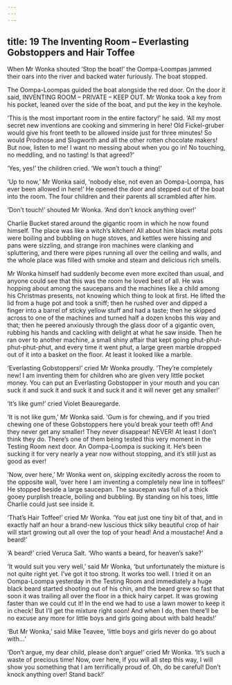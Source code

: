 ```yaml
---
---
---
```

title: 19 The Inventing Room – Everlasting Gobstoppers and Hair Toffee
---

When Mr Wonka shouted ‘Stop the boat!’ the Oompa-Loompas jammed their oars into the river and backed water furiously. The boat stopped.

The Oompa-Loompas guided the boat alongside the red door. On the door it said, INVENTING ROOM – PRIVATE – KEEP OUT. Mr Wonka took a key from his pocket, leaned over the side of the boat, and put the key in the keyhole.

‘This is the most important room in the entire factory!’ he said. ‘All my most secret new inventions are cooking and simmering in here! Old Fickel-gruber would give his front teeth to be allowed inside just for three minutes! So would Prodnose and Slugworth and all the other rotten chocolate makers! But now, listen to me! I want no messing about when you go in! No touching, no meddling, and no tasting! Is that agreed?’

‘Yes, yes!’ the children cried. ‘We won’t touch a thing!’

‘Up to now,’ Mr Wonka said, ‘nobody else, not even an Oompa-Loompa, has ever been allowed in here!’ He opened the door and stepped out of the boat into the room. The four children and their parents all scrambled after him.

‘Don’t touch!’ shouted Mr Wonka. ‘And don’t knock anything over!’

Charlie Bucket stared around the gigantic room in which he now found himself. The place was like a witch’s kitchen! All about him black metal pots were boiling and bubbling on huge stoves, and kettles were hissing and pans were sizzling, and strange iron machines were clanking and spluttering, and there were pipes running all over the ceiling and walls, and the whole place was filled with smoke and steam and delicious rich smells.

Mr Wonka himself had suddenly become even more excited than usual, and anyone could see that this was the room he loved best of all. He was hopping about among the saucepans and the machines like a child among his Christmas presents, not knowing which thing to look at first. He lifted the lid from a huge pot and took a sniff; then he rushed over and dipped a finger into a barrel of sticky yellow stuff and had a taste; then he skipped across to one of the machines and turned half a dozen knobs this way and that; then he peered anxiously through the glass door of a gigantic oven, rubbing his hands and cackling with delight at what he saw inside. Then he ran over to another machine, a small shiny affair that kept going phut-phut-phut-phut-phut, and every time it went phut, a large green marble dropped out of it into a basket on the floor. At least it looked like a marble.



‘Everlasting Gobstoppers!’ cried Mr Wonka proudly. ‘They’re completely new! I am inventing them for children who are given very little pocket money. You can put an Everlasting Gobstopper in your mouth and you can suck it and suck it and suck it and suck it and it will never get any smaller!’

‘It’s like gum!’ cried Violet Beauregarde.

‘It is not like gum,’ Mr Wonka said. ‘Gum is for chewing, and if you tried chewing one of these Gobstoppers here you’d break your teeth off! And they never get any smaller! They never disappear! NEVER! At least I don’t think they do. There’s one of them being tested this very moment in the Testing Room next door. An Oompa-Loompa is sucking it. He’s been sucking it for very nearly a year now without stopping, and it’s still just as good as ever!

‘Now, over here,’ Mr Wonka went on, skipping excitedly across the room to the opposite wall, ‘over here I am inventing a completely new line in toffees!’ He stopped beside a large saucepan. The saucepan was full of a thick gooey purplish treacle, boiling and bubbling. By standing on his toes, little Charlie could just see inside it.

‘That’s Hair Toffee!’ cried Mr Wonka. ‘You eat just one tiny bit of that, and in exactly half an hour a brand-new luscious thick silky beautiful crop of hair will start growing out all over the top of your head! And a moustache! And a beard!’

‘A beard!’ cried Veruca Salt. ‘Who wants a beard, for heaven’s sake?’

‘It would suit you very well,’ said Mr Wonka, ‘but unfortunately the mixture is not quite right yet. I’ve got it too strong. It works too well. I tried it on an Oompa-Loompa yesterday in the Testing Room and immediately a huge black beard started shooting out of his chin, and the beard grew so fast that soon it was trailing all over the floor in a thick hairy carpet. It was growing faster than we could cut it! In the end we had to use a lawn mower to keep it in check! But I’ll get the mixture right soon! And when I do, then there’ll be no excuse any more for little boys and girls going about with bald heads!’

‘But Mr Wonka,’ said Mike Teavee, ‘little boys and girls never do go about with…‘

‘Don’t argue, my dear child, please don’t argue!’ cried Mr Wonka. ‘It’s such a waste of precious time! Now, over here, if you will all step this way, I will show you something that I am terrifically proud of. Oh, do be careful! Don’t knock anything over! Stand back!’